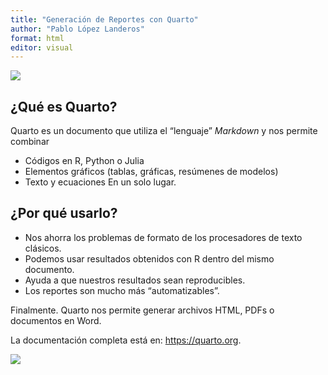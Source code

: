 ```yaml
---
title: "Generación de Reportes con Quarto"
author: "Pablo López Landeros"
format: html
editor: visual
---
```


![](Resources/quarto.png){fig-align="left"}

## ¿Qué es Quarto?
Quarto es un documento que utiliza el "lenguaje" *Markdown* y nos permite combinar

- Códigos en R, Python o Julia
- Elementos gráficos (tablas, gráficas, resúmenes de modelos)
- Texto y ecuaciones
En un solo lugar.

## ¿Por qué usarlo? 
- Nos ahorra los problemas de formato de los procesadores de texto clásicos.
- Podemos usar resultados obtenidos con R dentro del mismo documento.
- Ayuda a que nuestros resultados sean reproducibles.
- Los reportes son mucho más "automatizables".

Finalmente. Quarto nos permite generar archivos HTML, PDFs o documentos en Word.

La documentación completa está en: <https://quarto.org>.

![](Resources/nb.png)

